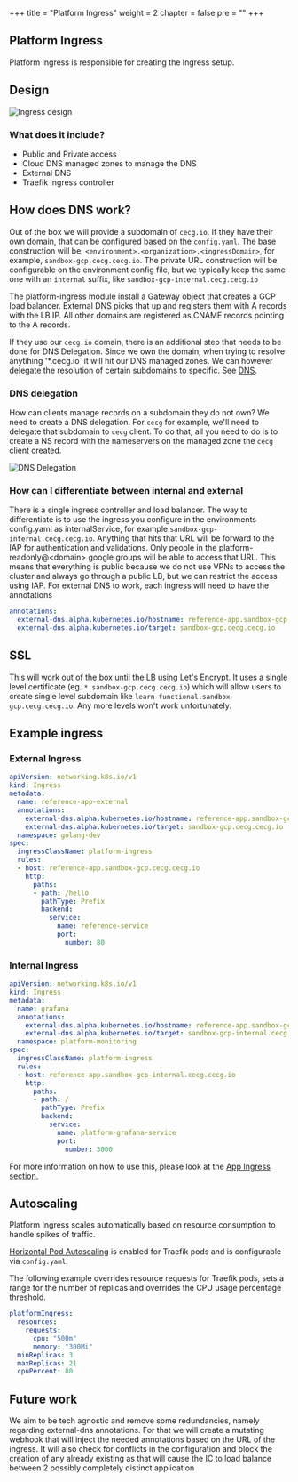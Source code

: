 +++
title = "Platform Ingress"
weight = 2
chapter = false
pre = ""
+++


## Platform Ingress

Platform Ingress is responsible for creating the Ingress setup.

## Design

![Ingress design](/images/platform-ingress/connectivity.png)

### What does it include?

* Public and Private access
* Cloud DNS managed zones to manage the DNS
* External DNS
* Traefik Ingress controller

## How does DNS work?

Out of the box we will provide a subdomain of `cecg.io`. If they have their own domain, that can be configured based on the `config.yaml`. The base construction will be:
`<environment>.<organization>.<ingressDomain>`, for example, `sandbox-gcp.cecg.cecg.io`. The private URL construction will be configurable on the environment config file, but we typically keep the same one with an `internal` suffix, like `sandbox-gcp-internal.cecg.cecg.io`

The platform-ingress module install a Gateway object that creates a GCP load balancer.  External DNS picks that up and registers them with A records with the LB IP. All other domains are registered as CNAME records pointing to the A records.

If they use our `cecg.io` domain, there is an additional step that needs to be done for DNS Delegation. Since we own the domain, when trying to resolve anytihing '*.cecg.io` it will hit our DNS managed zones. We can however delegate the resolution of certain subdomains to specific. See [DNS](./dns).

### DNS delegation

How can clients manage records on a subdomain they do not own? We need to create a DNS delegation.
For `cecg` for example, we'll need to delegate that subdomain to `cecg` client.
To do that, all you need to do is to create a NS record with the nameservers on the managed zone the `cecg` client created.

![DNS Delegation](/images/platform-ingress/dns-delegation.jpg)

### How can I differentiate between internal and external

There is a single ingress controller and load balancer. The way to differentiate is to use the ingress you configure in the environments config.yaml as internalService, for example `sandbox-gcp-internal.cecg.cecg.io`. Anything that hits that URL will be forward to the IAP for authentication and validations. Only people in the platform-readonly@&lt;domain&gt; google groups will be able to access that URL.
This means that everything is public because we do not use VPNs to access the cluster and always go through a public LB, but we can restrict the access using IAP.
For external DNS to work, each ingress will need to have the annotations

```yaml
annotations:
  external-dns.alpha.kubernetes.io/hostname: reference-app.sandbox-gcp.cecg.cecg.io
  external-dns.alpha.kubernetes.io/target: sandbox-gcp.cecg.cecg.io
```

## SSL

This will work out of the box until the LB using Let's Encrypt. It uses a single level certificate (eg. `*.sandbox-gcp.cecg.cecg.io`) which will allow users to create single level subdomain like `learn-functional.sandbox-gcp.cecg.cecg.io`. Any more levels won't work unfortunately.

## Example ingress

### External Ingress

```yaml
apiVersion: networking.k8s.io/v1
kind: Ingress
metadata:
  name: reference-app-external
  annotations:
    external-dns.alpha.kubernetes.io/hostname: reference-app.sandbox-gcp.cecg.cecg.io
    external-dns.alpha.kubernetes.io/target: sandbox-gcp.cecg.cecg.io
  namespace: golang-dev
spec:
  ingressClassName: platform-ingress
  rules:
  - host: reference-app.sandbox-gcp.cecg.cecg.io
    http:
      paths:
      - path: /hello
        pathType: Prefix
        backend:
          service:
            name: reference-service
            port:
              number: 80
```

### Internal Ingress

```yaml
apiVersion: networking.k8s.io/v1
kind: Ingress
metadata:
  name: grafana
  annotations:
    external-dns.alpha.kubernetes.io/hostname: reference-app.sandbox-gcp-internal.cecg.cecg.io
    external-dns.alpha.kubernetes.io/target: sandbox-gcp-internal.cecg.cecg.io
  namespace: platform-monitoring
spec:
  ingressClassName: platform-ingress
  rules:
  - host: reference-app.sandbox-gcp-internal.cecg.cecg.io
    http:
      paths:
      - path: /
        pathType: Prefix
        backend:
          service:
            name: platform-grafana-service
            port:
              number: 3000
```

For more information on how to use this, please look at the [App Ingress section.](../app/ingress)

## Autoscaling

Platform Ingress scales automatically based on resource consumption to handle spikes of traffic.

[Horizontal Pod Autoscaling](https://kubernetes.io/docs/tasks/run-application/horizontal-pod-autoscale/) is enabled for Traefik pods and is configurable via `config.yaml`.

The following example overrides resource requests for Traefik pods, sets a range for the number of replicas
and overrides the CPU usage percentage threshold.

```yaml
platformIngress:
  resources:
    requests:
      cpu: "500m"
      memory: "300Mi"
  minReplicas: 3
  maxReplicas: 21
  cpuPercent: 80
```

## Future work

We aim to be tech agnostic and remove some redundancies, namely regarding external-dns annotations. For that we will create a mutating webhook that will inject the needed annotations based on the URL of the ingress. It will also check for conflicts in the configuration and block the creation of any already existing as that will cause the IC to load balance between 2 possibly completely distinct application
